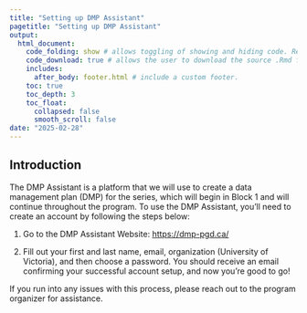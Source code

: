 ```yaml
---
title: "Setting up DMP Assistant"
pagetitle: "Setting up DMP Assistant"
output:
  html_document:
    code_folding: show # allows toggling of showing and hiding code. Remove if not using code.
    code_download: true # allows the user to download the source .Rmd file. Remove if not using code.
    includes:
      after_body: footer.html # include a custom footer.
    toc: true
    toc_depth: 3
    toc_float:
      collapsed: false
      smooth_scroll: false
date: "2025-02-28"
---
```


## Introduction

The DMP Assistant is a platform that we will use to create a data management plan (DMP) for the series, which will begin in Block 1 and will continue throughout the program.  To use the DMP Assistant, you'll need to create an account by following the steps below:

1. Go to the DMP Assistant Website: <a href="https://dmp-pgd.ca/">https://dmp-pgd.ca/</a>

2. Fill out your first and last name, email, organization (University of Victoria), and then choose a password.  You should receive an email confirming your successful account setup, and now you're good to go! 

If you run into any issues with this process, please reach out to the program organizer for assistance.


